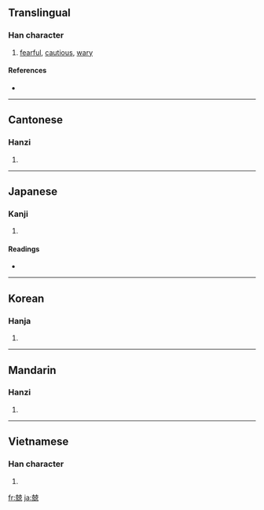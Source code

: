 ==Translingual==

===Han character===
{{Han char|rn=10|rad=儿|as=12|sn=14|four=4421<sub>6</sub>|canj=十山十口山 (JUJRU)|ids=⿰[[克]][[克]]}}

# [[fearful]], [[cautious]], [[wary]]

====References====
* {{Han ref|kx=0125.220|dkj=01395|dj=0266.070|hdz=10274.040|uh=5162|ud=20834|bh=B9B8|bd=47544}}

----

==Cantonese==

===Hanzi===
{{yue-hanzi|jyut=|y=ging1}}

# {{defn|Cantonese|sort=儿12}}

----

==Japanese==

===Kanji===
{{ja-kanji|grade=|rs=儿12}}

# {{defn|Japanese|sort=儿12}}

====Readings====
* {{ja-readings|on=[[きょう]] (kyō)|kun=[[おそれる]] (osoreru), [[つつしむ]] (tsutsushimu)}}

----

==Korean==

===Hanja===
{{ko-hanja|hangeul=긍|rv=geung|mr=kŭng}}

# {{defn|Korean|sort=儿12}}

----

==Mandarin==

===Hanzi===
{{cmn-hanzi|pin=[[jīng]] ([[jing1]])|wg=ching<sup>1</sup>}}

# {{defn|Mandarin|sort=儿12}}

----

==Vietnamese==

===Han character===
{{vi-hantu|[[căng]], [[cạnh]], [[ganh]], [[giằng]]|rs=儿12}}

# {{defn|Vietnamese|sort=儿12}}

[[fr:兢]]
[[ja:兢]]